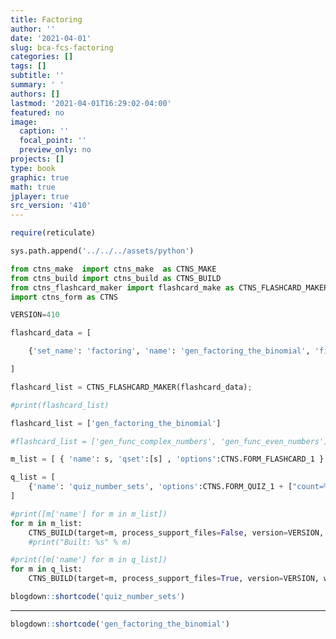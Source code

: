 ```yaml
---
title: Factoring
author: ''
date: '2021-04-01'
slug: bca-fcs-factoring
categories: []
tags: []
subtitle: ''
summary: ' '
authors: []
lastmod: '2021-04-01T16:29:02-04:00'
featured: no
image:
  caption: ''
  focal_point: ''
  preview_only: no
projects: []
type: book
graphic: true
math: true
jplayer: true
src_version: '410'
---
```

```r
require(reticulate)
```

```python
sys.path.append('../../../assets/python')

from ctns_make  import ctns_make  as CTNS_MAKE
from ctns_build import ctns_build as CTNS_BUILD
from ctns_flashcard_maker import flashcard_make as CTNS_FLASHCARD_MAKER
import ctns_form as CTNS

VERSION=410
```

```python
flashcard_data = [

    {'set_name': 'factoring', 'name': 'gen_factoring_the_binomial', 'filename': 'lib/gen_factoring_the_binomial', 'orig_filename': 'lib/none', 'front': 'The Binomial', 'frontstyle': '', 'back': 'The Binomial is a <strong>factoring problem</strong> that takes the quadratic form $|\\begin{gathered}x^2 + Ax = x(x+A), \\textrm{ or } \\\\ x^2 - Ax = x(x-A) \\end{gathered}|$ where A is some real number $$A \\in \\mathbb{R}.$$', 'backstyle': 'font-size:76%;width:80%;', 'frontspeak': '', 'backspeak': 'The binomial is a factoring problem that takes the quadratic form -- exx squared plus ei times x -- which equals exx times the quantity of exx plus ei -- or the quadratic form -- exx squared minus ei times x -- which equals exx times the quantity of exx minus ei -- where is ei -- is some real number.'}

]

flashcard_list = CTNS_FLASHCARD_MAKER(flashcard_data);

#print(flashcard_list)
```

```python
flashcard_list = ['gen_factoring_the_binomial']

#flashcard_list = ['gen_func_complex_numbers', 'gen_func_even_numbers']

m_list = [ { 'name': s, 'qset':[s] , 'options':CTNS.FORM_FLASHCARD_1 } for s in flashcard_list ]

q_list = [
    {'name': 'quiz_number_sets', 'options':CTNS.FORM_QUIZ_1 + ["count=%s" % len(flashcard_list)], 'qset': flashcard_list}
]
```

```python
#print([m['name'] for m in m_list])
for m in m_list:
    CTNS_BUILD(target=m, process_support_files=False, version=VERSION, write_image=False, encrypt=False)
    #print("Built: %s" % m)
```

```python
#print([m['name'] for m in q_list])
for m in q_list:
    CTNS_BUILD(target=m, process_support_files=True, version=VERSION, write_image=False, encrypt=False)
```

```r
blogdown::shortcode('quiz_number_sets')
```

----

```r
blogdown::shortcode('gen_factoring_the_binomial')
```
